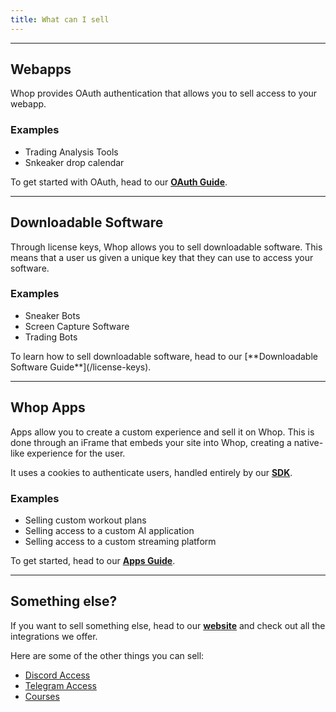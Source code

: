 ```yaml
---
title: What can I sell
---
```


---

## Webapps

Whop provides OAuth authentication that allows you to sell access to your webapp.

### Examples

- Trading Analysis Tools
- Snkeaker drop calendar

<Tip>To get started with OAuth, head to our [**OAuth Guide**](/oauth).</Tip>

---

## Downloadable Software

Through license keys, Whop allows you to sell downloadable software. This means that a user us given a unique key that they can use to access your software.

### Examples

- Sneaker Bots
- Screen Capture Software
- Trading Bots

<Tip>
  To learn how to sell downloadable software, head to our [**Downloadable
  Software Guide**](/license-keys).
</Tip>

---

## Whop Apps

Apps allow you to create a custom experience and sell it on Whop. This is done through an iFrame that embeds your site into Whop, creating a native-like experience for the user.

It uses a cookies to authenticate users, handled entirely by our [**SDK**](/sdk).

### Examples

- Selling custom workout plans
- Selling access to a custom AI application
- Selling access to a custom streaming platform

<Tip>To get started, head to our [**Apps Guide**](/apps/overview).</Tip>

---

## Something else?

If you want to sell something else, head to our [**website**](https://whop.com/sell) and check out all the integrations we offer.

Here are some of the other things you can sell:

- [Discord Access](https://whop.com/sell/discord)
- [Telegram Access](https://whop.com/sell/telegram)
- [Courses](https://whop.com/sell/courses)

